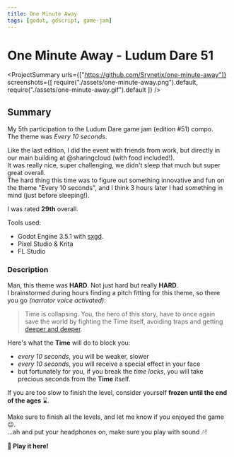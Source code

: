 ```yaml
---
title: One Minute Away
tags: [godot, gdscript, game-jam]
---
```


<Back name="Projects" link="../../" />

# One Minute Away - Ludum Dare 51

<ProjectSummary
  urls={["https://github.com/Srynetix/one-minute-away"]}
  screenshots={[
    require("./assets/one-minute-away.png").default,
    require("./assets/one-minute-away.gif").default
  ]}
/>

## Summary

My 5th participation to the <ELink href="https://ldjam.com/events/ludum-dare/51">Ludum Dare game jam (edition #51)</ELink> compo.  
The theme was _Every 10 seconds_.

Like the last edition, I did the event with friends from work, but directly in our main building at <ELink href="https://www.sharingcloud.com">@sharingcloud</ELink> (with food included!).  
It was really nice, super challenging, we didn't sleep that much but super great overall.  
The hard thing this time was to figure out something innovative and fun on the theme "Every 10 seconds", and I think 3 hours later I had something in mind (just before sleeping!).

I was rated <ELink href="https://ldjam.com/events/ludum-dare/51/one-minute-away"><b>29th</b> overall</ELink>.

Tools used:

- Godot Engine 3.5.1 with [sxgd](../../game-related/sxgd).
- Pixel Studio & Krita
- FL Studio

### Description

Man, this theme was **HARD**. Not just hard but really **HARD**.  
I brainstormed during hours finding a pitch fitting for this theme, so there you go *(narrator voice activated)*:

> Time is collapsing. You, the hero of this story, have to once again save the world by fighting the Time itself, avoiding traps and getting [deeper and deeper](https://github.com/Srynetix/deep-space-beat).

Here's what the **Time** will do to block you:
- *every 10 seconds*, you will be weaker, slower
- *every 10 seconds*, you will receive a special effect in your face
- but fortunately for you, if you break the *time locks*, you will take precious seconds from the **Time** itself.

If you are too slow to finish the level, consider yourself **frozen until the end of the ages** :hourglass:.

Make sure to finish all the levels, and let me know if you enjoyed the game :wink:.  
...ah and put your headphones on, make sure you play with sound :notes:!

<ELink href="https://srynetix.github.io/one-minute-away/">
  <b>🚀 Play it here!</b>
</ELink>
